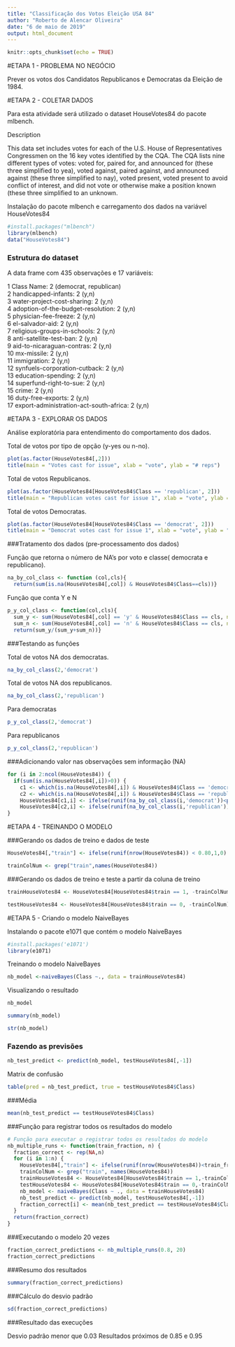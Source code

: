 ---
title: "Classificação dos Votos Eleição USA 84"
author: "Roberto de Alencar Oliveira"
date: "6 de maio de 2019"
output: html_document
---

```{r setup, include=FALSE}
knitr::opts_chunk$set(echo = TRUE)
```

#ETAPA 1 - PROBLEMA NO NEGÓCIO

Prever os votos dos Candidatos Republicanos e Democratas da Eleição de 1984.<br>

#ETAPA 2 - COLETAR DADOS

Para esta atividade será utilizado o dataset HouseVotes84 do pacote mlbench.<br>

Description

This data set includes votes for each of the U.S. House of Representatives Congressmen on the 16 key votes identified by the CQA. The CQA lists nine different types of votes: voted for, paired for, and announced for (these three simplified to yea), voted against, paired against, and announced against (these three simplified to nay), voted present, voted present to avoid conflict of interest, and did not vote or otherwise make a position known (these three simplified to an unknown.<br> 

Instalação do pacote mlbench e carregamento dos dados na variável HouseVotes84

```{r}
#install.packages("mlbench")
library(mlbench)
data("HouseVotes84")

```
 
### Estrutura do dataset
 
 A data frame com 435 observações e 17 variáveis:<br>

1	 Class Name: 2 (democrat, republican)<br>
2	 handicapped-infants: 2 (y,n)<br>
3	 water-project-cost-sharing: 2 (y,n)<br>
4	 adoption-of-the-budget-resolution: 2 (y,n)<br>
5	 physician-fee-freeze: 2 (y,n)<br>
6	 el-salvador-aid: 2 (y,n)<br>
7	 religious-groups-in-schools: 2 (y,n)<br>
8	 anti-satellite-test-ban: 2 (y,n)<br>
9	 aid-to-nicaraguan-contras: 2 (y,n)<br>
10 mx-missile: 2 (y,n)<br>
11 immigration: 2 (y,n)<br>
12 synfuels-corporation-cutback: 2 (y,n)<br>
13 education-spending: 2 (y,n)<br>
14 superfund-right-to-sue: 2 (y,n)<br>
15 crime: 2 (y,n)<br>
16 duty-free-exports: 2 (y,n)<br>
17 export-administration-act-south-africa: 2 (y,n)<br>

#ETAPA 3 - EXPLORAR OS DADOS

Análise exploratória para entendimento do comportamento dos dados.<br>

Total de votos por tipo de opção (y-yes ou n-no).<br>

```{r}
plot(as.factor(HouseVotes84[,2]))
title(main = "Votes cast for issue", xlab = "vote", ylab = "# reps")

```

Total de votos Republicanos.<br>

```{r}
plot(as.factor(HouseVotes84[HouseVotes84$Class == 'republican', 2]))
title(main = "Republican votes cast for issue 1", xlab = "vote", ylab = "# reps")

```

Total de votos Democratas.<br>

```{r}
plot(as.factor(HouseVotes84[HouseVotes84$Class == 'democrat', 2]))
title(main = "Democrat votes cast for issue 1", xlab = "vote", ylab = "# reps")
```

###Tratamento dos dados (pre-processamento dos dados)

Função que retorna o número de NA's por voto e classe( democrata e republicano).<br>
```{r}
na_by_col_class <- function (col,cls){
  return(sum(is.na(HouseVotes84[,col]) & HouseVotes84$Class==cls))}

```
Função que conta Y e N
```{r}
p_y_col_class <- function(col,cls){
  sum_y <- sum(HouseVotes84[,col] == 'y' & HouseVotes84$Class == cls, na.rm = TRUE)
  sum_n <- sum(HouseVotes84[,col] == 'n' & HouseVotes84$Class == cls, na.rm = TRUE)
  return(sum_y/(sum_y+sum_n))}
```

###Testando as funções

Total de votos NA dos democratas.<br>
```{r}
na_by_col_class(2,'democrat')
```

Total de votos NA dos republicanos.<br>
```{r}
na_by_col_class(2,'republican')
```

Para democratas<br>
```{r}
p_y_col_class(2,'democrat')
```
Para republicanos<br>

```{r}
p_y_col_class(2,'republican')
```
###Adicionando valor nas observações sem informação (NA)

```{r}
for (i in 2:ncol(HouseVotes84)) {
  if(sum(is.na(HouseVotes84[,i])>0)) {
    c1 <- which(is.na(HouseVotes84[,i]) & HouseVotes84$Class == 'democrat',arr.ind = TRUE)
    c2 <- which(is.na(HouseVotes84[,i]) & HouseVotes84$Class == 'republican',arr.ind = TRUE)
    HouseVotes84[c1,i] <- ifelse(runif(na_by_col_class(i,'democrat'))<p_y_col_class(i,'democrat'),'y','n')
    HouseVotes84[c2,i] <- ifelse(runif(na_by_col_class(i,'republican'))<p_y_col_class(i,'republican'),'y','n')}
}
```
#ETAPA 4 - TREINANDO O MODELO

###Gerando os dados de treino e dados de teste

```{r}
HouseVotes84[,"train"] <- ifelse(runif(nrow(HouseVotes84)) < 0.80,1,0)
```

```{r}
trainColNum <- grep("train",names(HouseVotes84))
```

###Gerando os dados de treino e teste a partir da coluna de treino

```{r}
trainHouseVotes84 <- HouseVotes84[HouseVotes84$train == 1, -trainColNum]
```
```{r}
testHouseVotes84 <- HouseVotes84[HouseVotes84$train == 0, -trainColNum]
```

#ETAPA 5 - Criando o modelo NaiveBayes

Instalando o pacote e1071 que contém o modelo NaiveBayes
```{r}
#install.packages('e1071')
library(e1071)
```

Treinando o modelo NaiveBayes
```{r}
nb_model <-naiveBayes(Class ~., data = trainHouseVotes84)
```
Visualizando o resultado
```{r}
nb_model
```
```{r}
summary(nb_model)
```

```{r}
str(nb_model)
```

### Fazendo as previsões

```{r}
nb_test_predict <- predict(nb_model, testHouseVotes84[,-1])
```
Matrix de confusão
```{r}
table(pred = nb_test_predict, true = testHouseVotes84$Class)

```

###Média

```{r}
mean(nb_test_predict == testHouseVotes84$Class)
```

###Função para registrar todos os resultados do modelo

```{r}
# Função para executar o registrar todos os resultados do modelo
nb_multiple_runs <- function(train_fraction, n) {
  fraction_correct <- rep(NA,n)
  for (i in 1:n) {
    HouseVotes84[,"train"] <- ifelse(runif(nrow(HouseVotes84))<train_fraction,1,0)
    trainColNum <- grep("train", names(HouseVotes84))
    trainHouseVotes84 <- HouseVotes84[HouseVotes84$train == 1,-trainColNum]
    testHouseVotes84 <- HouseVotes84[HouseVotes84$train == 0,-trainColNum]
    nb_model <- naiveBayes(Class ~ ., data = trainHouseVotes84)
    nb_test_predict <- predict(nb_model, testHouseVotes84[,-1])
    fraction_correct[i] <- mean(nb_test_predict == testHouseVotes84$Class)
  }
  return(fraction_correct)
}
```

###Executando o modelo 20 vezes

```{r}
fraction_correct_predictions <- nb_multiple_runs(0.8, 20)
fraction_correct_predictions

```

###Resumo dos resultados

```{r}
summary(fraction_correct_predictions)
```

###Cálculo do desvio padrão

```{r}
sd(fraction_correct_predictions)
```

###Resultado das execuções

Desvio padrão menor que 0.03
Resultados próximos de 0.85 e 0.95
